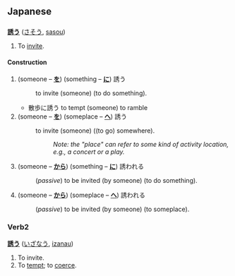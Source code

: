 == Japanese ==
=== {{t1verb}} ===
'''[[誘]]う''' ([[さそう]], [[sasou]])

# To [[invite]].

==== Construction ====

# (someone &ndash; '''[[-を|を]]''') (something &ndash; '''[[-に|に]]''') 誘う 
#: to invite (someone) (to do something).
#* 散歩に誘う to tempt (someone) to ramble
# (someone &ndash; '''[[-を|を]]''') (someplace &ndash; '''[[-へ|へ]]''') 誘う 
#: to invite (someone) ((to go) somewhere). 
#::''Note: the "place" can refer to some kind of activity location, e.g., a concert or a play.''
# (someone &ndash; '''[[-から|から]]''') (something &ndash; '''[[-に|に]]''') 誘われる 
#: (''passive'') to be invited (by someone) (to do something).
# (someone &ndash; '''[[-から|から]]''') (someplace &ndash; '''[[-へ|へ]]''') 誘われる 
#: (''passive'') to be invited (by someone) (to someplace).

=== Verb2 ===
'''[[誘]]う''' ([[いざなう]], [[izanau]])

# To invite.
# To [[tempt]]; to [[coerce]].